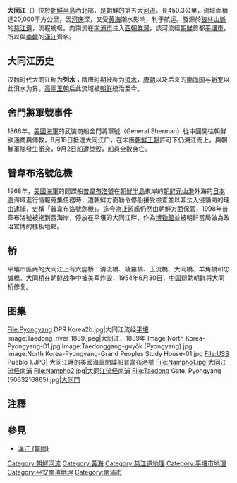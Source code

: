 {{NoteTA
|G1=Unit;
}}
{{Infobox river
| name              = 大同江
| image             =Taedong map.png
| image_caption     = 
| source1_location  = [[狼林山脈|狼林山脈]]
| mouth_location    = [[西朝鮮灣|西朝鮮灣]]
| subdivision_type1 = 國家
| subdivision_name1 = {{DPRK-PRK}}
| length            = {{convert|439|km|mi}}<ref>{{cite web|url=http://www.britannica.com/EBchecked/topic/580155/Taedong-River#tab=active~checked%2Citems~checked&title=Taedong%20River%20--%20Britannica%20Online%20Encyclopedia|title=Encyclopædia Britannica Online : Taedong River|work=Encyclopædia Britannica|access-date=2018-03-27|archive-date=2015-04-26|archive-url=https://web.archive.org/web/20150426194039/http://www.britannica.com/EBchecked/topic/580155/Taedong-River#tab=active~checked%2Citems~checked&title=Taedong%20River%20--%20Britannica%20Online%20Encyclopedia|dead-url=no}}</ref>
| source1_elevation =
| discharge1_avg    =
| basin_size        = {{convert|20,344|km2}}
}}
'''大同江'''（{{kor|諺=대동강|漢=大同江|羅=Taedonggang|f=y}}）位於[[朝鮮半島|朝鮮半島]]西北部，是朝鮮的第五大[[河流|河流]]。長450.3公里，流域面積達20,000平方公里，因[[河床|河床]]深，又受[[黄海|黄海]]潮水影响，利于航运。發源於[[狼林山脈|狼林山脈]]的[[慈江道|慈江道]]，流程蜿蜒。向南流在[[南浦特級市|南浦市]]注入[[西朝鮮灣|西朝鮮灣]]。該河流經[[朝鲜民主主义人民共和国|朝鮮]]首都[[平壤市|平壤市]]，所以與[[南韓|南韓]]的[[漢江_(韓國)|漢江]]齊名。

== 大同江历史 ==
汉魏时代大同江称为'''列水'''；隋唐时期被称为[[浿水|浿水]]，[[唐朝|唐朝]]以及后来的[[渤海国|渤海国]]与[[新罗|新罗]]以此浿水为界。[[高丽王朝|高丽王朝]]后此流域被[[朝鲜_(地区)|朝鲜]]統治至今。

==舍門將軍號事件==
{{main|舍門將軍號事件}}
1866年，[[美國海軍|美國海軍]]的武裝商船舍門將軍號（General Sherman）從中國開往朝鮮欲通商與傳教，8月18日抵達大同江口，在未獲[[朝鮮王朝|朝鮮王朝]]許可下仍溯江而上，與朝鮮軍隊發生衝突，9月2日船遭焚毀，船員全數身亡。

== 普韋布洛號危機 ==
{{main|普韋布洛號通用環境研究艦}}
1968年，[[美國海軍|美國海軍]]的間諜船[[普韋布洛號|普韋布洛號]]在[[朝鮮半島|朝鮮半島]]東岸的[[朝鲜民主主义人民共和国|朝鲜]][[元山港|元山港]]外海的[[日本海|日本海]]海域進行情報蒐集任務時，遭朝鮮方面勒令停船接受檢查並以非法入侵領海的理由逮捕，史稱「普韋布洛號危機」。迄今為止該艦仍然由朝鮮方面保管，1998年普韋布洛號被拖到西海岸，停放在平壤的大同江畔，作為[[博物館|博物館]]並被朝鲜當局做為政治宣傳的樣板地點。

==桥==
平壤市區內的大同江上有六座桥：清流橋、綾羅橋、玉流橋、大同橋、羊角橋和忠誠橋。大同桥在朝鲜战争中被美军炸毁，1954年6月30日，[[中華人民共和國|中国]]帮助朝鲜将大同桥修复。

==图集==
<gallery>
File:Pyongyang DPR Korea2b.jpg|大同江流经[[平壤|平壤]]
Image:Taedong_river_1889.jpeg|大同江，1889年
Image:North Korea-Pyongyang-01.jpg
Image:Taedonggang-guyŏk (Pyongyang).jpg
Image:North Korea-Pyongyang-Grand Peoples Study House-01.jpg
File:USS Pueblo 1.JPG| 大同江畔的美國海軍間諜船[[普韋布洛號|普韋布洛號]]
File:Nampho1.jpg|大同江流经[[南浦特别市|南浦]]
File:Nampho2.jpg|大同江流经南浦
File:Taedong Gate, Pyongyang (5063216865).jpg|[[大同門_(平壤市)|大同門]]
</gallery>

== 注釋 ==
<div class="references-small">
<references />
</div>

== 參見 ==
* [[漢江_(韓國)|漢江 (韓國)]]

{{DEFAULTSORT:Daedonggang}}

[[Category:朝鮮河流|Category:朝鮮河流]]
[[Category:黃海|Category:黃海]]
[[Category:慈江道地理|Category:慈江道地理]]
[[Category:平壤市地理|Category:平壤市地理]]
[[Category:平安南道地理|Category:平安南道地理]]
[[Category:南浦市|Category:南浦市]]